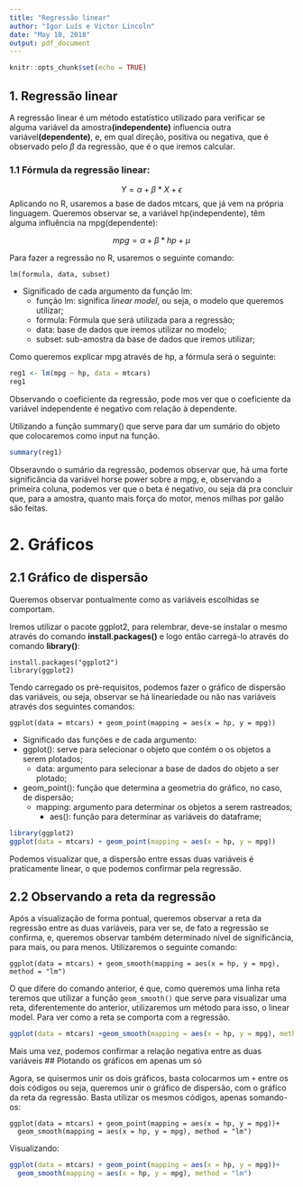 ```yaml
---
title: "Regressão linear"
author: "Igor Luís e Victor Lincoln"
date: "May 10, 2018"
output: pdf_document
---
```


```r
knitr::opts_chunk$set(echo = TRUE)
```


## 1. Regressão linear

A regressão linear é um método estatístico utilizado para verificar se alguma variável da amostra**(independente)** influencia outra variável**(dependente)**, e, em qual direção, positiva ou negativa, que é observado pelo $\beta$ da regressão, que é o que iremos calcular.

### 1.1 Fórmula da regressão linear:

$$Y = \alpha + \beta*X +  \epsilon$$
Aplicando no R, usaremos a base de dados mtcars, que já vem na própria linguagem.
Queremos observar se, a variável hp(independente), têm alguma influência na mpg(dependente):

$$mpg = \alpha + \beta*hp + \mu $$


Para fazer a regressão no R, usaremos o seguinte comando:
```
lm(formula, data, subset)
```
 * Significado de cada argumento da função lm:
    + função lm: significa *linear model*, ou seja, o modelo que queremos utilizar;
    + formula: Fórmula que será utilizada para a regressão;
    + data: base de dados que iremos utilizar no modelo;
    + subset: sub-amostra da base de dados que iremos utilizar;

Como queremos explicar mpg através de hp, a fórmula será o seguinte:
```r
reg1 <- lm(mpg ~ hp, data = mtcars)
reg1
```

Observando o coeficiente da regressão, pode mos ver que o coeficiente da variável independente é negativo com relação à dependente.

Utilizando a função summary() que serve para dar um sumário do objeto que colocaremos como input na função.

```r
summary(reg1)
```


Obseravndo o sumário da regressão, podemos observar que, há uma forte significância da variável horse power sobre a mpg, e, observando a primeira coluna, podemos ver que o beta é negativo, ou seja dá pra concluir que, para a amostra, quanto mais força do motor, menos milhas por galão são feitas.

# 2. Gráficos
## 2.1 Gráfico de dispersão

Queremos observar pontualmente como as variáveis escolhidas se comportam.

Iremos utilizar o pacote ggplot2, para relembrar, deve-se instalar o mesmo através do comando **install.packages()** e logo então carregá-lo através do comando **library()**:

```
install.packages("ggplot2")
library(ggplot2)
```



Tendo carregado os pré-requisitos, podemos fazer o gráfico de dispersão das variáveis, ou seja, observar se há lineariedade ou não nas variáveis através dos seguintes comandos:

```
ggplot(data = mtcars) + geom_point(mapping = aes(x = hp, y = mpg))
```
 * Significado das funções e de cada argumento:
  + ggplot(): serve para selecionar o objeto que contém o os objetos a serem plotados;
    + data: argumento para selecionar a base de dados do objeto a ser plotado;
  + geom_point(): função que determina a geometria do gráfico, no caso, de dispersão;
    + mapping: argumento para determinar os objetos a serem rastreados;
      + aes(): função para determinar as variáveis do dataframe;



```r
library(ggplot2)
ggplot(data = mtcars) + geom_point(mapping = aes(x = hp, y = mpg))
```

Podemos visualizar que, a dispersão entre essas duas variáveis é praticamente linear, o que podemos confirmar pela regressão.

## 2.2 Observando a reta da regressão

Após a visualização de forma pontual, queremos observar a reta da regressão entre as duas variáveis, para ver se, de fato a regressão se confirma, e, queremos observar também determinado nível de significância, para mais, ou para menos. Utilizaremos o seguinte comando:

```
ggplot(data = mtcars) + geom_smooth(mapping = aes(x = hp, y = mpg), method = "lm")
```

O que difere do comando anterior, é que, como queremos uma linha reta teremos que utilizar a função ```geom_smooth()``` que serve para visualizar uma reta, diferentemente do anterior, utilizaremos um método para isso, o linear model. Para ver como a reta se comporta com a regressão. 

```r

ggplot(data = mtcars) +geom_smooth(mapping = aes(x = hp, y = mpg), method = "lm")
```
Mais uma vez, podemos confirmar a relação negativa entre as duas variáveis
## Plotando os gráficos em apenas um só

Agora, se quisermos unir os dois gráficos, basta colocarmos um ```+``` entre os dois códigos ou seja, queremos unir o gráfico de dispersão, com o gráfico da reta da regressão. Basta utilizar os mesmos códigos, apenas somando-os:
```
ggplot(data = mtcars) + geom_point(mapping = aes(x = hp, y = mpg))+
  geom_smooth(mapping = aes(x = hp, y = mpg), method = "lm")

```
Visualizando:

```r
ggplot(data = mtcars) + geom_point(mapping = aes(x = hp, y = mpg))+
  geom_smooth(mapping = aes(x = hp, y = mpg), method = "lm")
```






